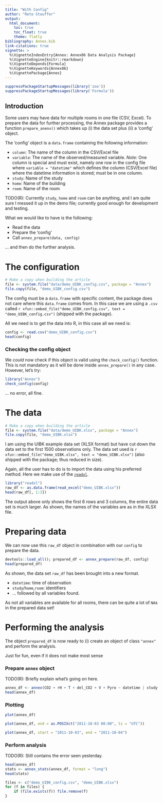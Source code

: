 ```yaml
---
title: "With Config"
author: "Reto Stauffer"
output:
  html_document:
    toc: true
    toc_float: true
    theme: flatly
bibliography: Annex.bib
link-citations: true
vignette: >
  %\VignetteIndexEntry{Annex: Annex86 Data Analysis Package}
  %\VignetteEngine{knitr::rmarkdown}
  %\VignetteDepends{Formula}
  %\VignetteKeywords{Annex86}
  %\VignettePackage{Annex}
---
```


```r
suppressPackageStartupMessages(library('zoo'))
suppressPackageStartupMessages(library('Formula'))
```

## Introduction

Some users may have data for multiple rooms in one
file (CSV, Excel). To prepare the data for further
processing, the Annex package provides a function
`prepare_anenx()` which takes up (i) the data set
plus (ii) a 'config' object.

The 'config' object is a `data.frame` containing
the following information:

* `column`: The name of the column in the CSV/Excel file
* `variable`: The name of the observed/measured variable.
    _Note:_ One column is special and must exist, namely
    one row in the config file where `variable = "datetime"`
    which defines the column (CSV/Excel file) where the
    datetime information is stored; must be in one column.
* `study`: Name of the study
* `home`: Name of the building
* `room`: Name of the room

TODO(R): Currently `study`, `home` and `room` can be anything,
and I am quite sure I messed it up in the demo file; currently
good enough for development and testing.

What we would like to have is the following:

* Read the data
* Prepare the 'config'
* Call `annex_prepare(data, config)`

... and then do the further analysis.


# The configuration

```r
# Make a copy when building the article
file <- system.file("data/demo_UIBK_config.csv", package = "Annex")
file.copy(file, "demo_UIBK_config.csv")
```

The config must be a `data.frame` with specific content,
the package does not care where this `data.frame` comes
from. In this case we are using a `.csv`
called `r xfun::embed_file("demo_UIBK_config.csv", text = "demo_UIBK_config.csv")`
(shipped with the package).

All we need is to get the data into R, in this case all we need is:

```r
config <- read.csv("demo_UIBK_config.csv")
head(config)
```

### Checking the config object

We _could_ now check if this object is valid using the `check_config()`
function. This is not mandatory as it will be done inside
`annex_prepare()` in any case. However, let's try:

```r
library("Annex")
check_config(config)
```

... no error, all fine.


# The data

```r
# Make a copy when building the article
file <- system.file("data/demo_UIBK.xlsx", package = "Annex")
file.copy(file, "demo_UIBK.xlsx")
```

I am using the UIBK example data set (XLSX format) but have
cut down the data set to the first 1500 observations only.
The data set used is `r xfun::embed_file("demo_UIBK.xlsx", text = "demo_UIBK.xlsx")`
(also shipped with the package; thus reduced in size).

Again, all the user has to do is to import the data using
his preferred method. Here we make use of the [`readxl`](https://cran.r-project.org/package=readxl).

```r
library("readxl")
raw_df <- as.data.frame(read_excel("demo_UIBK.xlsx"))
head(raw_df[, 1:3])
```

The output above only shows the first 6 rows and 3 columns, the
entire data set is much larger. As shown, the names of the
variables are as in the XLSX file.

# Preparing data

We can now use this `raw_df` object in combination with our
`config` to prepare the data. 

```r
devtools::load_all(); prepared_df <- annex_prepare(raw_df, config)
head(prepared_df)
```

As shown, the data set `raw_df` has been brought into a new format.

* `datetime`: time of observation
* `study`/`home`,`room`: identifiers
* ... followed by all variables found.

As not all variables are available for all rooms, there can be
quite a lot of `NA`s in the prepared data set!

# Performing the analysis

The object `prepared_df` is now ready to (i) create an object
of class `"annex"` and perform the analysis.

Just for fun, even if it does not make most sense

### Prepare `annex` object

TODO(R): Briefly explain what's going on here.

```r
annex_df <- annex(CO2 + rH + T + del_CO2 + V + Pyro ~ datetime | study + home + room, data = prepared_df)
head(annex_df)
```

### Plotting

```r
plot(annex_df)
```

```r
plot(annex_df, end = as.POSIXct("2011-10-03 00:00", tz = "UTC"))
```

```r
plot(annex_df, start = "2011-10-03", end = "2011-10-04")
```

### Perform analysis

TODO(R): Still contains the error seen yesterday.

```r
head(annex_df)
stats <- annex_stats(annex_df, format = "long")
head(stats)
```



```r
files <- c("demo_UIBK_config.csv", "demo_UIBK.xlsx")
for (f in files) {
    if (file.exists(f)) file.remove(f)
}
```







